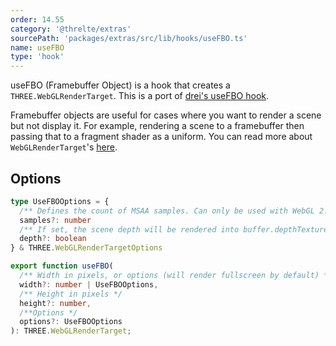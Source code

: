 ```yaml
---
order: 14.55
category: '@threlte/extras'
sourcePath: 'packages/extras/src/lib/hooks/useFBO.ts'
name: useFBO
type: 'hook'
---
```




useFBO (Framebuffer Object) is a hook that creates a `THREE.WebGLRenderTarget`. This is a port of [drei's useFBO hook](https://github.com/pmndrs/drei#usefbo).

Framebuffer objects are useful for cases where you want to render a scene but not display it. For example, rendering a scene to a framebuffer then passing that to a fragment shader as a uniform. You can read more about `WebGLRenderTarget`'s [here](https://threejs.org/docs/index.html?q=render%20target#api/en/renderers/WebGLRenderTarget).

<Example path="extras/use-fbo" />


## Options
```ts
type UseFBOOptions = {
  /** Defines the count of MSAA samples. Can only be used with WebGL 2. Default: 0 */
  samples?: number
  /** If set, the scene depth will be rendered into buffer.depthTexture. Default: false */
  depth?: boolean
} & THREE.WebGLRenderTargetOptions

export function useFBO(
  /** Width in pixels, or options (will render fullscreen by default) */
  width?: number | UseFBOOptions,
  /** Height in pixels */
  height?: number,
  /**Options */
  options?: UseFBOOptions
): THREE.WebGLRenderTarget;
```
